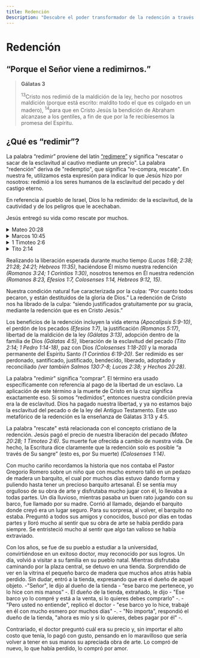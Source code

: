 ```yaml
---
title: Redención
Description: "Descubre el poder transformador de la redención a través de Jesucristo en este texto reflexivo. Explora cómo la redención libera del pecado y ofrece una nueva vida en Cristo. A través de una emotiva historia, comprende cómo este acto de amor restaura lo perdido. Con referencias bíblicas y un lenguaje accesible, te invita a reflexionar sobre el significado personal de la redención en tu vida."
---
```

# Redención
## <q>Porque el Señor viene a redimirnos.</q>

> **Gálatas 3**
>
> <sup>13</sup>Cristo nos redimió de la maldición de la ley, hecho por nosotros maldición (porque está escrito: maldito todo el que es colgado en un madero), <sup>14</sup>para que en Cristo Jesús la bendición de Abraham alcanzase a los gentiles, a fin de que por la fe recibíesemos la promesa del Espíritu.

## ¿Qué es <q>redimir</q>?

La palabra <q>redimir</q> proviene del latín [<q>redimere</q>](https://www.online-latin-dictionary.com/latin-english-dictionary.php?lemma=REDIMO100) y significa "rescatar o sacar de la esclavitud al cautivo mediante un precio". La palabra "redención" deriva de "redemptio", que significa "re-compra, rescate". En nuestra fe, utilizamos esta expresión para indicar lo que Jesús hizo por nosotros: redimió a los seres humanos de la esclavitud del pecado y del castigo eterno.

En referencia al pueblo de Israel, Dios lo ha redimido: de la esclavitud, de la cautividad y de los peligros que le acechaban.

Jesús entregó su vida como rescate por muchos.

 <details>
 <summary>Mateo 20:28</summary>
 <sup>28</sup>como el Hijo del Hombre no vino para ser servido, sino para servir, y para dar su vida en rescate por muchos.
 </details>

 <details>
 <summary>Marcos 10:45</summary>
 <sup>45</sup>Porque el Hijo del Hombre no vino para ser servido, sino para servir, y para dar su vida en rescate por muchos.
 </details>

<details>
 <summary>1 Timoteo 2:6</summary>
 <sup>6</sup>el cual se dio a sí mismo en rescate por todos, de lo cual se dio testimonio a su debido tiempo.
 </details>

 <details>
 <summary>Tito 2:14</summary>
 <sup>14</sup>quien se dio a sí mismo por nosotros para redimirnos de toda iniquidad y purificar para sí un pueblo propio, celoso de buenas obras.
 </details>

Realizando la liberación esperada durante mucho tiempo *(Lucas 1:68; 2:38; 21:28; 24:21; Hebreos 11:35)*, haciéndose Él mismo nuestra redención *(Romanos 3:24; 1 Corintios 1:30)*, nosotros tenemos en Él nuestra redención *(Romanos 8:23, Efesios 1:7, Colosenses 1:14, Hebreos 9:12, 15)*.

Nuestra condición natural fue caracterizada por la culpa: “Por cuanto todos pecaron, y están destituidos de la gloria de Dios.” La redención de Cristo nos ha librado de la culpa: “siendo justificados gratuitamente por su gracia, mediante la redención que es en Cristo Jesús.”

Los beneficios de la redención incluyen la vida eterna *(Apocalipsis 5:9-10)*, el perdón de los pecados *(Efesios 1:7)*, la justificación *(Romanos 5:17)*, libertad de la maldición de la ley *(Gálatas 3:13)*, adopción dentro de la familia de Dios *(Gálatas 4:5)*, liberación de la esclavitud del pecado *(Tito 2:14; 1 Pedro 1:14-18)*, paz con Dios *(Colosenses 1:18-20)* y la morada permanente del Espíritu Santo *(1 Corintios 6:19-20)*. Ser redimido es ser perdonado, santificado, justificado, bendecido, liberado, adoptado y reconciliado *(ver también Salmos 130:7-8; Lucas 2:38; y Hechos 20:28)*.

La palabra "redimir" significa “comprar”. El término era usado específicamente con referencia al pago de la libertad de un esclavo. La aplicación de este término a la muerte de Cristo en la cruz significa exactamente eso. Si somos “redimidos”, entonces nuestra condición previa era la de esclavitud. Dios ha pagado nuestra libertad, y ya no estamos bajo la esclavitud del pecado o de la ley del Antiguo Testamento. Este uso metafórico de la redención es la enseñanza de Gálatas 3:13 y 4:5.

La palabra "rescate" está relacionada con el concepto cristiano de la redención. Jesús pagó el precio de nuestra liberación del pecado *(Mateo 20:28; 1 Timoteo 2:6)*. Su muerte fue ofrecida a cambio de nuestra vida. De hecho, la Escritura dice claramente que la redención solo es posible “a través de Su sangre” (esto es, por Su muerte) *(Colosenses 1:14)*.

Con mucho cariño recordamos la historia que nos contaba el Pastor Gregorio Romero sobre un niño que con mucho esmero talló en un pedazo de madera un barquito, el cual por muchos días estuvo dando forma y puliendo hasta tener un precioso barquito artesanal. Él se sentía muy orgulloso de su obra de arte y disfrutaba mucho jugar con él, lo llevaba a todas partes. Un día lluvioso, mientras pasaba un buen rato jugando con su barco, fue llamado por su madre. Corrió al llamado, dejando el barquito donde creyó era un lugar seguro. Para su sorpresa, al volver, el barquito no estaba. Preguntó a todos sus amigos y conocidos, buscó por días en todas partes y lloró mucho al sentir que su obra de arte se había perdido para siempre. Se entristeció mucho al sentir que algo tan valioso se había extraviado.

Con los años, se fue de su pueblo a estudiar a la universidad, convirtiéndose en un exitoso doctor, muy reconocido por sus logros. Un día, volvió a visitar a su familia en su pueblo natal. Mientras disfrutaba caminando por la plaza central, se detuvo en una tienda. Sorprendido de ver en la vitrina el pequeño barco de madera que muchos años atrás había perdido. Sin dudar, entró a la tienda, expresando que era el dueño de aquel objeto. -"Señor", le dijo al dueño de la tienda - “ese barco me pertenece, yo lo hice con mis manos” -. El dueño de la tienda, extrañado, le dijo - "Ese barco yo lo compré y está a la venta, si lo quieres debes comprarlo" -. - "Pero usted no entiende", replicó el doctor - "ese barco yo lo hice, trabajé en él con mucho esmero por muchos días" -. - "No importa", respondió el dueño de la tienda, "ahora es mío y si lo quieres, debes pagar por él" -.

Contrariado, el doctor preguntó cuál era su precio y, sin importar el alto costo que tenía, lo pagó con gusto, pensando en lo maravilloso que sería volver a tener en sus manos su apreciada obra de arte. Lo compró de nuevo, lo que había perdido, lo compró por amor.